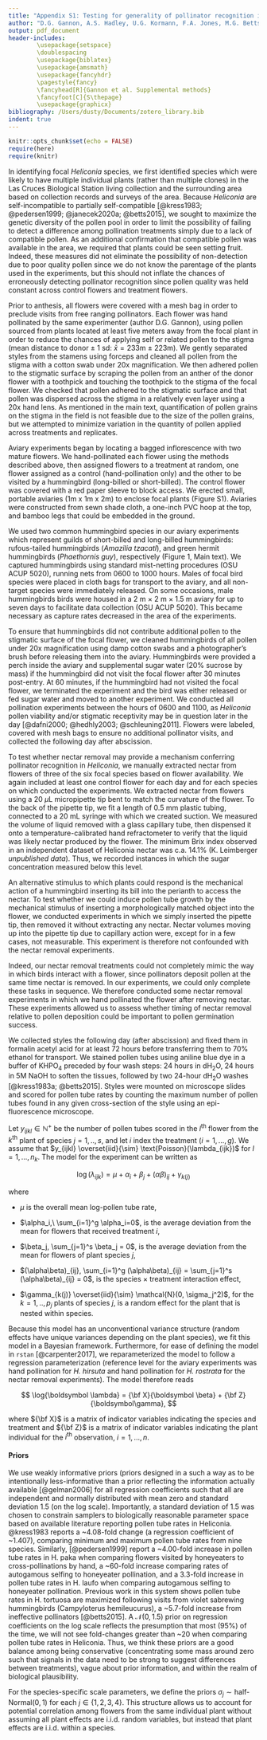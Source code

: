 ```yaml
---
title: "Appendix S1: Testing for generality of pollinator recognition in *Heliconia*"
author: "D.G. Gannon, A.S. Hadley, U.G. Kormann, F.A. Jones, M.G. Betts"
output: pdf_document
header-includes:
        \usepackage{setspace}
        \doublespacing
        \usepackage{biblatex}
        \usepackage{amsmath}
        \usepackage{fancyhdr}
        \pagestyle{fancy}
        \fancyhead[R]{Gannon et al. Supplemental methods}
        \fancyfoot[C]{S\thepage}
        \usepackage{graphicx}
bibliography: /Users/dusty/Documents/zotero_library.bib
indent: true
---
```


```r
knitr::opts_chunk$set(echo = FALSE)
require(here)
require(knitr)
```



\section{Supplemental methods}
 
\subsubsection{Aviary experiments}

In identifying focal *Heliconia* species, we first identified species which were likely to have multiple individual plants (rather than multiple clones) in the Las Cruces Biological Station living collection and the surrounding area based on collection records and surveys of the area. Because *Heliconia* are self-incompatible to partially self-compatible [@kress1983; @pedersen1999; @janecek2020a; @betts2015], we sought to maximize the genetic diversity of the pollen pool in order to limit the possibility of failing to detect a difference among pollination treatments simply due to a lack of compatible pollen. As an additional confirmation that compatible pollen was available in the area, we required that plants could be seen setting fruit. Indeed, these measures did not eliminate the possibility of non-detection due to poor quality pollen since we do not know the parentage of the plants used in the experiments, but this should not inflate the chances of erroneously detecting pollinator recognition since pollen quality was held constant across control flowers and treatment flowers. 

 Prior to anthesis, all flowers were covered with a mesh bag in order to preclude visits from free ranging pollinators. Each flower was hand pollinated by the same experimenter (author D.G. Gannon), using pollen sourced from plants located at least five meters away from the focal plant in order to reduce the chances of applying self or related pollen to the stigma (mean distance to donor $\pm$ 1 sd: $\bar x = 233$m $\pm$ 223m). We gently separated styles from the stamens using forceps and cleaned all pollen from the stigma with a cotton swab under 20x magnification. We then adhered  pollen to the stigmatic surface by scraping the pollen from an anther of the donor flower with a toothpick and touching the toothpick to the stigma of the focal flower. We checked that pollen adhered to the stigmatic surface and that pollen was dispersed across the stigma in a relatively even layer using a 20x hand lens. As mentioned in the main text, quantification of pollen grains on the stigma in the field is not feasible due to the size of the pollen grains, but we attempted to minimize variation in the quantity of pollen applied across treatments and replicates.

 Aviary experiments began by locating a bagged inflorescence with two mature flowers. We hand-pollinated each flower using the methods described above, then assigned flowers to a treatment at random, one flower assigned as a control (hand-pollination only) and the other to be visited by a hummingbird (long-billed or short-billed). The control flower was covered with a red paper sleeve to block access. We erected small, portable aviaries (1m x 1m x 2m) to enclose focal plants (Figure S1). Aviaries were constructed from sewn shade cloth, a one-inch PVC hoop at the top, and bamboo legs that could be embedded in the ground.  

We used two common hummingbird species in our aviary experiments which represent guilds of short-billed and long-billed hummingbirds: rufous-tailed hummingbirds (*Amazilia tzacatl*), and green hermit hummingbirds (*Phaethornis guy*), respectively (Figure 1, Main text). We captured hummingbirds using standard mist-netting procedures (OSU ACUP 5020), running nets from 0600 to 1000 hours. Males of focal bird species were placed in cloth bags for transport to the aviary, and all non-target species were immediately released. On some occasions, male hummingbirds birds were housed in a 2 m $\times$ 2 m $\times$ 1.5 m aviary for up to seven days to facilitate data collection (OSU ACUP 5020). This became necessary as capture rates decreased in the area of the experiments.

To ensure that hummingbirds did not contribute additional pollen to the stigmatic surface of the focal flower, we cleaned hummingbirds of all pollen under 20x magnification using damp cotton swabs and a photographer’s brush before releasing them into the aviary. Hummingbirds were provided a perch inside the aviary and supplemental sugar water (20% sucrose by mass) if the hummingbird did not visit the focal flower after 30 minutes post-entry. At 60 minutes, if the hummingbird had not visited the focal flower, we terminated the experiment and the bird was either released or fed sugar water and moved to another experiment. We conducted all pollination experiments between the hours of 0600 and 1100, as *Heliconia* pollen viability and/or stigmatic receptivity may be in question later in the day [@dafni2000; @hedhly2003; @schleuning2011]. Flowers were labeled, covered with mesh bags to ensure no additional pollinator visits, and collected the following day after abscission. 

\renewcommand{\thefigure}{S1}

\begin{figure}[h]
  \centering
  \includegraphics[width=3in, height=4in]{../Figures/figure_S1.png}
  \caption{Portable aviary assembled around a live inflorescence.}
\end{figure}

\subsubsection{Nectar removal experiments}

To test whether nectar removal may provide a mechanism conferring pollinator recognition in *Heliconia*, we manually extracted nectar from flowers of three of the six focal species based on flower availability. We again included at least one control flower for each day and for each species on which conducted the experiments. We extracted nectar from flowers using a 20 $\mu \text{L}$ micropipette tip bent to match the curvature of the flower. To the back of the pipette tip, we fit a length of 0.5 mm plastic tubing, connected to a 20 mL syringe with which we created suction. We measured the volume of liquid removed with a glass capillary tube, then dispensed it onto a temperature-calibrated hand refractometer to verify that the liquid was likely nectar produced by the flower. The minimum Brix index observed in an independent dataset of Heliconia nectar was c.a. 14.1\% (K. Leimberger *unpublished data*). Thus, we recorded instances in which the sugar concentration measured below this level.
	
An alternative stimulus to which plants could respond is the mechanical action of a hummingbird inserting its bill into the perianth to access the nectar. To test whether we could induce pollen tube growth by the mechanical stimulus of inserting a morphologically matched object into the flower, we conducted experiments in which we simply inserted the pipette tip, then removed it without extracting any nectar. Nectar volumes moving up into the pipette tip due to capillary action were, except for in a few cases, not measurable. This experiment is therefore not confounded with the nectar removal experiments. 
	
Indeed, our nectar removal treatments could not completely mimic the way in which birds interact with a flower, since pollinators deposit pollen at the same time nectar is removed. In our experiments, we could only complete these tasks in sequence. We therefore conducted some nectar removal experiments in which we hand pollinated the flower after removing nectar. These experiments allowed us to assess whether timing of nectar removal relative to pollen deposition could be important to pollen germination success. 

\subsubsection{Laboratory methods}

We collected styles the following day (after abscission) and fixed them in formalin acetyl acid for at least 72 hours before transferring them to 70% ethanol for transport. We stained pollen tubes using aniline blue dye in a buffer of $\text{KHPO}_4$ preceded by four wash steps: 24 hours in $\text{dH}_2\text{O}$, 24 hours in 5M NaOH to soften the tissues, followed by two 24-hour $\text{dH}_2\text{O}$ washes [@kress1983a; @betts2015]. Styles were mounted on microscope slides and scored for pollen tube rates by counting the maximum number of pollen tubes found in any given cross-section of the style using an epi-fluorescence microscope.

\subsubsection{Statistical methods}

 Let $y_{ijkl} \in \mathbb{N}^+$ be the number of pollen tubes scored in the $l^\text{th}$ flower from the $k^\text{th}$ plant of species $j=1,..,s$, and let $i$ index the treatment ($i=1,...,g$). We assume that $y_{ijkl} \overset{iid}{\sim} \text{Poisson}(\lambda_{ijk})$ for $l=1,...,n_k$. The model for the experiment can be written as
  
$$
\log(\lambda_{ijk}) = \mu + \alpha_i + \beta_j + (\alpha\beta)_{ij} + \gamma_{k(j)}
$$
  
where

* $\mu$ is the overall mean log-pollen tube rate,

* $\alpha_i,\ \sum_{i=1}^g \alpha_i=0$, is the average deviation from the mean for flowers that received treatment $i$,

* $\beta_j, \sum_{j=1}^s \beta_j = 0$, is the average deviation from the mean for flowers of plant species $j$,

* $(\alpha\beta)_{ij}, \sum_{i=1}^g (\alpha\beta)_{ij} = \sum_{j=1}^s (\alpha\beta)_{ij} = 0$, is the species $\times$ treatment interaction effect,

* $\gamma_{k(j)} \overset{iid}{\sim} \mathcal{N}(0, \sigma_j^2)$, for the $k=1,..,p_j$ plants of species $j$, is a random effect for the plant that is nested within species.

Because this model has an unconventional variance structure (random effects have unique variances depending on the plant species), we fit this model in a Bayesian framework. Furthermore, for ease of defining the model in `rstan` [@carpenter2017], we reparameterized the model to follow a regression parameterization (reference level for the aviary experiments was hand pollination for *H. hirsuta* and hand pollination for *H. rostrata* for the nectar removal experiments). The model therefore reads

$$
\log{\boldsymbol \lambda} = {\bf X}{\boldsymbol \beta} + {\bf Z}{\boldsymbol\gamma},
$$

where ${\bf X}$ is a matrix of indicator variables indicating the species and treatment and ${\bf Z}$ is a matrix of indicator variables indicating the plant individual for the $i^\text{th}$ observation, $i=1,...,n$.  

#### Priors

We use weakly informative priors (priors designed in a such a way as to be intentionally less-informative than a prior reflecting the information actually available [@gelman2006] for all regression coefficients such that all are independent and normally distributed with mean zero and standard deviation 1.5 (on the log scale). Importantly, a standard deviation of 1.5 was chosen to constrain samplers to biologically reasonable parameter space based on available literature reporting pollen tube rates in Heliconia. @kress1983 reports a ~4.08-fold change (a regression coefficient of ~1.407), comparing minimum and maximum pollen tube rates from nine species. Similarly, [@pedersen1999] report a ~4.00-fold increase in pollen tube rates in H. paka when comparing flowers visited by honeyeaters to cross-pollinations by hand, a ~60-fold increase comparing rates of autogamous selfing to honeyeater pollination, and a 3.3-fold increase in pollen tube rates in H. laufo when comparing autogamous selfing to honeyeater pollination. Previous work in this system shows pollen tube rates in H. tortuosa are maximized following visits from violet sabrewing hummingbirds (Campyloterus hemileucurus), a ~5.7-fold increase from ineffective pollinators [@betts2015]. A $\mathcal{N}(0, 1.5)$ prior on regression coefficients on the log scale reflects the presumption that most (95%) of the time, we will not see fold-changes greater than ~20 when comparing pollen tube rates in Heliconia. Thus, we think these priors are a good balance among being conservative (concentrating some mass around zero such that signals in the data need to be strong to suggest differences between treatments), vague about prior information, and within the realm of biological plausibility.

For the species-specific scale parameters, we define the priors $\sigma_j \sim \text{half-Normal}(0,1)$ for each $j \in \{1,2,3,4\}$. This structure allows us to account for potential correlation among flowers from the same individual plant without assuming all plant effects are i.i.d. random variables, but instead that plant effects are i.i.d. within a species.

\subsection{References}

